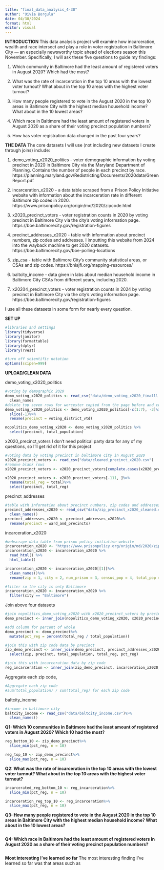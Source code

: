 ```yaml
---
title: "final_data_analysis_4-30"
author: "Oivia Borgula"
date: 04/30/2024
format: html
editor: visual
---
```

**INTRODUCTION** This data analysis project will examine how incarceration, wealth and race intersect and play a role in voter registration in Baltimore City — an especially newsworthy topic ahead of elections season this November. Specifically, I will ask these five questions to guide my findings:

1. Which community in Baltimore had the least amount of registered voters in August 2020? Which had the most? 

2. What was the rate of incarceration in the top 10 areas with the lowest voter turnout? What about in the top 10 areas with the highest voter turnout?

3. How many people registered to vote in the August 2020 in the top 10 areas in Baltimore City with the highest median household income? What about in the 10 lowest areas? 

4. Which race in Baltimore had the least amount of registered voters in August 2020 as a share of their voting precinct population numbers? 

5. How has voter registration data changed in the past four years?

**THE DATA**
The core datasets I will use (not including new datasets I create through joins) include: 

1. demo_voting_x2020_politics - voter demographic information by voting precinct in 2020 in Baltimore City via the Maryland Department of Planning. Contains the number of people in each precinct by race.  https://planning.maryland.gov/Redistricting/Documents/2020data/GreenReport.pdf

2. incarceration_x2020 - a data table scraped from a Prison Policy Initiative website with information about the incarceration rate in different Baltimore zip codes in 2020. https://www.prisonpolicy.org/origin/md/2020/zipcode.html

3. x2020_precinct_voters - voter registration counts in 2020 by voting precinct in Baltimore City via the city's voting information page. https://boe.baltimorecity.gov/registration-figures

4. precinct_addresses_x2020 - table with information about precinct numbers, zip codes and addresses. I imputting this website from 2024 into the wayback machine to get 2020 datasets. https://boe.baltimorecity.gov/boe-polling-locations 

5. zip_csa - table with Baltimore City's community statistical areas, or CSAs and zip codes. https://bniajfi.org/mapping-resources/

6. baltcity_income - data given in labs about median household income in Baltimore City CSAs from different years, including 2020. 

7. x20204_precinct_voters - voter registration counts in 2024 by voting precinct in Baltimore City via the city's voting information page.
https://boe.baltimorecity.gov/registration-figures

I use all these datasets in some form for nearly every question. 

**SET UP**
```r
#libraries and settings
library(tidyverse)
library(janitor)
library(formattable)
library(dplyr)
library(rvest)

#turn off scientific notation
options(scipen=999)
```

**UPLOAD/CLEAN DATA**

demo_voting_x2020_politics
```r
#voting by demographic 2020
demo_voting_x2020_politics <- read_csv("data/demo_voting_x2020_finalll.csv", locale=locale(encoding="latin1"))%>%
  clean_names
#delete top seven rows for worcester copied from the page before and column three filled with only N/As
demo_voting_x2020_politics <- demo_voting_x2020_politics[-c(1:7), -3]%>%
  slice(-1)%>%
  rename(precinct = voting_district_vtd)

nopolitics_demo_voting_x2020 <- demo_voting_x2020_politics %>%
  select(precinct, total_population)
```

x2020_precinct_voters
I don't need political party data for any of my questions, so I'll get rid of it for this project
```r
#voting data by voting precinct in baltimore city in August 2020 
x2020_precinct_voters <- read_csv("data/cleaned_precinct_x2020.csv")
#remove blank rows
x2020_precinct_voters <- x2020_precinct_voters[complete.cases(x2020_precinct_voters), ]

x2020_precinct_voters <- x2020_precinct_voters[-111, ]%>%
  rename(total_reg = total)%>%
  select(precinct, total_reg)
```

precinct_addresses
```r
#table with information about precinct numbers, zip codes and addresses
precinct_addresses_x2020 <- read_csv("data/zip_precinct_x2020_cleaned.csv")%>%
  clean_names()
precinct_addresses_x2020 <- precinct_addresses_x2020%>%
  rename(precinct = ward_and_precincts)
```

incarceration_x2020
```r
#webscrape data table from prison policy initiative website 
incarceration_x2020 <- "https://www.prisonpolicy.org/origin/md/2020/zipcode.html"
incarceration_x2020 <- incarceration_x2020 %>% 
  read_html() %>% 
  html_table()

incarceration_x2020 <- incarceration_x2020[[1]]%>%
  clean_names()%>%
  rename(zip = 1, city = 2, num_prison = 3, census_pop = 4, total_pop = 5, rate_per_x100000 = 6)

#filter so the city is only Baltimore
incarceration_x2020 <- incarceration_x2020 %>%
  filter(city == "Baltimore")
```

Join above four datasets 
```r
#join nopolitics_demo_voting_x2020 with x2020_precinct_voters by precinct
demo_precinct <- inner_join(nopolitics_demo_voting_x2020, x2020_precinct_voters, by = "precinct")

#add column for percent of whole 
demo_precinct <- demo_precinct%>%
  mutate(pct_reg = percent(total_reg / total_population))

#join this with zip code data by precinct
zip_demo_precinct <- inner_join(demo_precinct, precinct_addresses_x2020, by = "precinct")%>%
  select(zip, precinct, total_population, total_reg, pct_reg)

#join this with incarceration data by zip code
reg_incarceration <- inner_join(zip_demo_precinct, incarceration_x2020, by = "zip") 
```

Aggregate each zip code,
```r
#Aggregate each zip code
#sum(total_population) / sum(total_reg) for each zip code 
```

baltcity_income
```r
#income in baltimore city
baltcity_income <- read_csv("data/baltcity_income.csv")%>%
  clean_names()
```

**Q1: Which 10 communities in Baltimore had the least amount of registered voters in August 2020? Which 10 had the most?**
```r
reg_bottom_10 <- zip_demo_precinct%>%
  slice_min(pct_reg, n = 10)

reg_top_10 <- zip_demo_precinct%>%
  slice_max(pct_reg, n = 10)
```

**Q2: What was the rate of incarceration in the top 10 areas with the lowest voter turnout? What about in the top 10 areas with the highest voter turnout?**
```r
incarcerated_reg_bottom_10 <- reg_incarceration%>%
  slice_min(pct_reg, n = 10)

incarceration_reg_top_10 <- reg_incarceration%>%
  slice_max(pct_reg, n = 10)
```

**Q3: How many people registered to vote in the August 2020 in the top 10 areas in Baltimore City with the highest median household income? What about in the 10 lowest areas?**
```r

```

**Q4: Which race in Baltimore had the least amount of registered voters in August 2020 as a share of their voting precinct population numbers?**

```r

```

**Most interesting I've learned so far**
The most interesting finding I've learned so far was that areas such as 